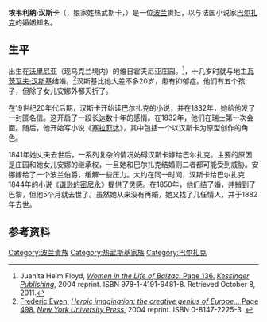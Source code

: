 {{noteTA
|1=zh-hans:埃韦利纳;zh-hant:艾維莉娜;
}}
{{Infobox nobility|type
| name                 = 埃韦利纳·汉斯卡
| title                = 夫人
| image                = Waldmüller Hańska portrait.jpg
| caption              = 汉斯卡夫人画像，[[费迪南德·格奥尔格·瓦尔德米勒|费迪南德·格奥尔格·瓦尔德米勒]]作于1835年
| alt                  = A woman with short black hair arranged in curls is wearing a yellow dress. She is seated with one hand resting on a dog's head, the other holding a pair of glasses.
| succession           =
| CoA                  = [[Krzywda_Coat_of_Arms|Krzywda]]
| more                 = no
| reign                =
| reign-type           =
| predecessor          =
| successor            =
| suc-type             =
| spouse               = [[瓦茨瓦夫·汉斯基|瓦茨瓦夫·汉斯基]]<br />[[巴尔扎克|巴尔扎克]]
| spouse-type          = 丈夫
| issue                =
| issue-link           =
| issue-pipe           =
| full name            =
| styles               =
| titles               =
| noble family         = [[热武斯基|热武斯基]]
| house-type           = 什拉赫塔
| father               = [[Adam_Wawrzyniec_Rzewuski|Adam Wawrzyniec Rzewuski]]
| mother               = Justyna Rdułtowska
| birth_date           = 约1805年1月6日
| birth_place          = [[波格列比谢|波格列比谢]]
| christening_date     =
| christening_place    =
| death_date           = 1882年4月11日
| death_place          = 巴黎
| burial_date          =
| burial_place         = [[Père_Lachaise_Cemetery|Père Lachaise Cemetery]]
| occupation           =
}}
'''埃韦利纳·汉斯卡'''（{{lang-fr|Ewelina Hańska}}，娘家姓热武斯卡，{{bd|1805年|1月6日|1882年|4月11日}}）是一位[[波兰|波兰]]贵妇，以与法国小说家[[巴尔扎克|巴尔扎克]]的婚姻知名。

==生平==
出生在[[沃里尼亚|沃里尼亚]]（现乌克兰境内）的维日霍夫尼亚庄园。<ref name="JHF-136">Juanita Helm Floyd, [http://books.google.ca/books?id=QZXfAQRfGrcC&lpg=PA135&dq=Eveline%20Hanska&pg=PA136#v=onepage&q=Eveline%20Hanska&f=false  ''Women in the Life of Balzac''. Page 136.] ''[[Kessinger_Publishing|Kessinger Publishing]]'', 2004 reprint. ISBN 978-1-4191-9481-8. Retrieved October 8, 2011.</ref>，十几岁时就与地主[[瓦茨瓦夫·汉斯基|瓦茨瓦夫·汉斯基]]结婚。<ref name="FE-498">[[Frederic_Ewen|Frederic Ewen]], [http://books.google.ca/books?id=w3Iuc9aVopoC&lpg=PA498&dq=Eveline%20Hanska&pg=PA498#v=onepage&q=Eveline%20Hanska&f=false ''Heroic imagination: the creative genius of Europe...'' Page 498.] ''[[New_York_University_Press|New York University Press]]'', 2004 reprint. ISBN 0-8147-2225-3. {{nowrap|Retrieved October 8, 2011.}}</ref>汉斯基比她大差不多20岁，患有抑郁症。他们有五个孩子，但除了女儿安娜外都夭折了。

在19世纪20年代后期，汉斯卡开始读巴尔扎克的小说，并在1832年，她给他发了一封匿名信。这开启了一段长达数十年的感情。在1832年，他们在瑞士第一次会面。随后，他开始写小说《[[塞拉菲达|塞拉菲达]]》，其中包括一个以汉斯卡为原型创作的角色。

1841年她丈夫去世后，一系列复杂的情况妨碍汉斯卡嫁给巴尔扎克。主要的原因是庄园和她女儿安娜的继承权，一旦她和巴尔扎克结婚则二者都可能受到威胁。安娜嫁给了一个波兰伯爵，缓解一些压力。大约在同一时间，汉斯卡给巴尔扎克1844年的小说《[[谦逊的密尼永|谦逊的密尼永]]》提供了灵感。在1850年，他们结了婚，并搬到了巴黎，但他5个月就去世了。虽然她从来没有再婚，她又找了几任情人，并于1882年去世。

==参考资料==
{{reflist}}

{{DEFAULTSORT: Hańska, Ewelina}}
[[Category:波兰贵族|Category:波兰贵族]]
[[Category:热武斯基家族|Category:热武斯基家族]]
[[Category:巴尔扎克|Category:巴尔扎克]]